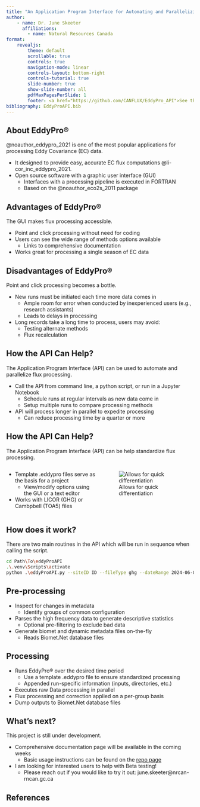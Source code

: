 ```yaml
---
title: "An Application Program Interface for Automating and Parallelizing EddyPro&reg;"
author:
    - name: Dr. June Skeeter
      affiliations:
        - name: Natural Resources Canada
format: 
    revealjs:
        theme: default
        scrollable: true
        controls: true
        navigation-mode: linear
        controls-layout: bottom-right
        controls-tutorial: true
        slide-number: true
        show-slide-number: all
        pdfMaxPagesPerSlide: 1
        footer: <a href="https://github.com/CANFLUX/EddyPro_API">See the repo here</a>
bibliography: EddyProAPI.bib
---
```



## About EddyPro&reg;


@noauthor_eddypro_2021 is one of the most popular applications for processing Eddy Covariance (EC) data.

* It designed to provide easy, accurate EC flux computations @li-cor_inc_eddypro_2021.
* Open source software with a graphic user interface (GUI)
    * Interfaces with a processing pipeline is executed in FORTRAN
    * Based on the @noauthor_eco2s_2011 package


## Advantages of EddyPro&reg;


The GUI makes flux processing accessible.

* Point and click processing without need for coding
* Users can see the wide range of methods options available
    * Links to comprehensive documentation
* Works great for processing a single season of EC data

## Disadvantages of EddyPro&reg;

Point and click processing becomes a bottle.

* New runs must be initiated each time more data comes in
    + Ample room for error when conducted by inexperienced users (e.g., research assistants)
    + Leads to delays in processing
* Long records take a long time to process, users may avoid:
    + Testing alternate methods 
    + Flux recalculation


## How the API Can Help?

The Application Program Interface (API) can be used to automate and parallelize flux processing. 

* Call the API from command line, a python script, or run in a Jupyter Notebook
    * Schedule runs at regular intervals as new data come in
    * Setup multiple runs to compare processing methods
* API will process longer in parallel to expedite processing
    * Can reduce processing time by a quarter or more


## How the API Can Help?

The Application Program Interface (API) can be help standardize flux processing. 


:::: {.columns}

::: {.column width="50%"}

* Template .eddypro files serve as the basis for a project
    * View/modify options using the GUI or a text editor
* Works with LICOR (GHG) or Cambpbell (TOA5) files

:::

::: {.column width="50%"}

![Allows for quick differentiation](images/Compare.png)

:::
::::

## How does it work?

There are two main routines in the API which will be run in sequence when calling the script.

```bash
cd Path\To\eddyProAPI
.\.venv\Scripts\activate
python .\eddyProAPI.py --siteID ID --fileType ghg --dateRange 2024-06-01 2024-08-31
```

## Pre-processing

* Inspect for changes in metadata
    * Identify groups of common configuration
* Parses the high frequency data to generate descriptive statistics
    * Optional pre-filtering to exclude bad data
* Generate biomet and dynamic metadata files on-the-fly
    * Reads Biomet.Net database files
    
## Processing

* Runs EddyPro&reg; over the desired time period
    * Use a template .eddypro file to ensure standardized processing
    * Appended run-specific information (inputs, directories, etc.)
* Executes raw Data processing in parallel
* Flux processing and correction applied on a per-group basis
* Dump outputs to Biomet.Net database files

## What's next?

This project is still under development.

* Comprehensive documentation page will be available in the coming weeks
    * Basic usage instructions can be found on the [repo page](https://github.com/CANFLUX/EddyPro_API)

* I am looking for interested users to help with Beta testing!
    * Please reach out if you would like to try it out: june.skeeter@nrcan-rncan.gc.ca



## References

::: {#refs}
:::